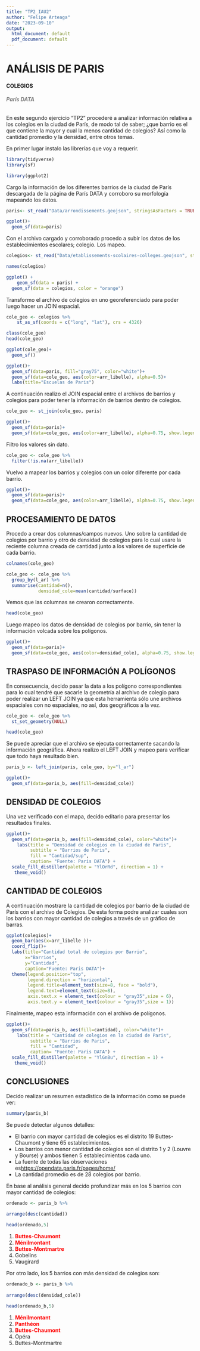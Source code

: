 ---
title: "TP2_IAU2"
author: "Felipe Arteaga"
date: "2023-09-10"
output:
  html_document: default
  pdf_document: default
---

# **ANÁLISIS DE PARIS**
#### **COLEGIOS**
###### <span style="color:grey">**París DATA**</span>

En este segundo ejercicio "TP2" procederé a analizar información relativa a los colegios en la ciudad de París, de modo tal de saber; ¿que barrio es el que contiene la mayor y cual la menos cantidad de colegios? Así como la cantidad promedio y la densidad, entre otros temas. 

En primer lugar instalo las librerías que voy a requerir.



```{r}
library(tidyverse)
library(sf)
```

```{r}
library(ggplot2)

```

Cargo la información de los diferentes barrios de la ciudad de París descargada de la página de París DATA y corroboro su morfología mapeando los datos.


```{r}
paris<- st_read("Data/arrondissements.geojson", stringsAsFactors = TRUE)
```

```{r}
ggplot()+
  geom_sf(data=paris)
```


Con el archivo cargado y corroborado procedo a subir los datos de los establecimientos escolares; colegio. Los mapeo.


```{r}
colegios<- st_read("Data/etablissements-scolaires-colleges.geojson", stringsAsFactors = TRUE)
```
```{r}
names(colegios)
```

```{r}
ggplot() +
    geom_sf(data = paris) +
  geom_sf(data = colegios, color = "orange")
```


Transformo el archivo de colegios en uno georeferenciado para poder luego hacer un JOIN espacial.


```{r}
cole_geo <- colegios %>% 
    st_as_sf(coords = c("long", "lat"), crs = 4326)
```
```{r}
class(cole_geo)
head(cole_geo)
```
```{r}
ggplot(cole_geo)+
  geom_sf()
```


```{r}
ggplot()+
  geom_sf(data=paris, fill="gray75", color="white")+
  geom_sf(data=cole_geo, aes(color=arr_libelle), alpha=0.5)+
  labs(title="Escuelas de Paris")
```


A continuación realizo el JOIN espacial entre el archivos de barrios y colegios para poder tener la información de barrios dentro de colegios.


```{r}
cole_geo <- st_join(cole_geo, paris)

```

```{r}
ggplot()+
  geom_sf(data=paris)+
  geom_sf(data=cole_geo, aes(color=arr_libelle), alpha=0.75, show.legend = FALSE)
```


Filtro los valores sin dato.


```{r}
cole_geo <- cole_geo %>%
  filter(!is.na(arr_libelle))
```


Vuelvo a mapear los barrios y colegios con un color diferente por cada barrio.


```{r}
ggplot()+
  geom_sf(data=paris)+
  geom_sf(data=cole_geo, aes(color=arr_libelle), alpha=0.75, show.legend = FALSE)
```


## **PROCESAMIENTO DE DATOS**

Procedo a crear dos columnas/campos nuevos. Uno sobre la cantidad de colegios por barrio y otro de densidad de colegios para lo cual usare la reciente columna creada de cantidad junto a los valores de superficie de cada barrio.

```{r}
colnames(cole_geo)
```


```{r}
cole_geo <- cole_geo %>%
  group_by(l_ar) %>%
  summarise(cantidad=n(),
            densidad_cole=mean(cantidad/surface))
```


Vemos que las columnas se crearon correctamente.


```{r}
head(cole_geo)
```


Luego mapeo los datos de densidad de colegios por barrio, sin tener la información volcada sobre los polígonos.


```{r}
ggplot()+
  geom_sf(data=paris)+
  geom_sf(data=cole_geo, aes(color=densidad_cole), alpha=0.75, show.legend = FALSE)
```


## **TRASPASO DE INFORMACIÓN A POLÍGONOS**

En consecuencia, decido pasar la data a los polígono correspondientes para lo cual tendré que sacarle la geometría al archivo de colegio para poder realizar un LEFT JOIN ya que esta herramienta sólo une archivos espaciales con no espaciales, no así, dos geográficos a la vez.


```{r}
cole_geo <- cole_geo %>%
  st_set_geometry(NULL)
```

```{r}
head(cole_geo)
```


Se puede apreciar que el archivo se ejecuta correctamente sacando la información geográfica. Ahora realizo el LEFT JOIN y mapeo para verificar que todo haya resultado bien.


```{r}
paris_b <- left_join(paris, cole_geo, by="l_ar")
```

```{r}
ggplot()+
  geom_sf(data=paris_b, aes(fill=densidad_cole))
```


## **DENSIDAD DE COLEGIOS**

Una vez verificado con el mapa, decido editarlo para presentar los resultados finales.


```{r}
ggplot()+
  geom_sf(data=paris_b, aes(fill=densidad_cole), color="white")+
    labs(title = "Densidad de colegios en la ciudad de Paris",
         subtitle = "Barrios de Paris",
         fill = "Cantidad/sup",
         caption= "Fuente: Paris DATA") +
  scale_fill_distiller(palette = "YlOrRd", direction = 1) +
   theme_void()
```


## **CANTIDAD DE COLEGIOS**

A continuación mostrare la cantidad de colegios por barrio de la ciudad de París con el archivo de Colegios. De esta forma podre analizar cuales son los barrios con mayor cantidad de colegios a través de un gráfico de barras.


```{r}
ggplot(colegios)+
  geom_bar(aes(x=arr_libelle ))+
  coord_flip()+
  labs(title="Cantidad total de colegios por Barrio",
       x="Barrios",
       y="Cantidad",
       caption="Fuente: Paris DATA")+
  theme(legend.position="top",
        legend.direction = "horizontal", 
        legend.title=element_text(size=8, face = "bold"), 
        legend.text=element_text(size=8), 
        axis.text.x = element_text(colour = "gray35",size = 6), 
        axis.text.y = element_text(colour = "gray35",size = 1))
```


Finalmente, mapeo esta información con el archivo de polígonos.


```{r}
ggplot()+
  geom_sf(data=paris_b, aes(fill=cantidad), color="white")+
    labs(title = "Cantidad de colegios en la ciudad de Paris",
         subtitle = "Barrios de Paris",
         fill = "Cantidad",
         caption= "Fuente: Paris DATA") +
  scale_fill_distiller(palette = "YlGnBu", direction = 1) +
   theme_void()
```


## **CONCLUSIONES**

Decido realizar un resumen estadístico de la información como se puede ver:


```{r}
summary(paris_b)
```


Se puede detectar algunos detalles: 

- El barrio con mayor cantidad de colegios es el distrito 19 Buttes-Chaumont y tiene 65 establecimientos.
- Los barrios con menor cantidad de colegios son el distrito 1 y 2 (Louvre y Bourse) y ambos tienen 5 establecimientos cada uno.
- La fuente de todas las observaciones es<https://opendata.paris.fr/pages/home/>
- La cantidad promedio es de 28 colegios por barrio.

En base al análisis general decido profundizar más en los 5 barrios con mayor cantidad de colegios:


```{r}
ordenado <- paris_b %>%
  
arrange(desc(cantidad))

head(ordenado,5)
```


1. <span style="color:red">**Buttes-Chaumont**</span>
2. <span style="color:red">**Ménilmontant**</span>
3. <span style="color:red">**Buttes-Montmartre**</span>
4. Gobelins
5. Vaugirard

Por otro lado, los 5 barrios con más densidad de colegios son:


```{r}
ordenado_b <- paris_b %>%
  
arrange(desc(densidad_cole))

head(ordenado_b,5)
```
1. <span style="color:red">**Ménilmontant **</span>
2. <span style="color:red">**Panthéon **</span>
3. <span style="color:red">**Buttes-Chaumont**</span>
4. Opéra 
5. Buttes-Montmartre

